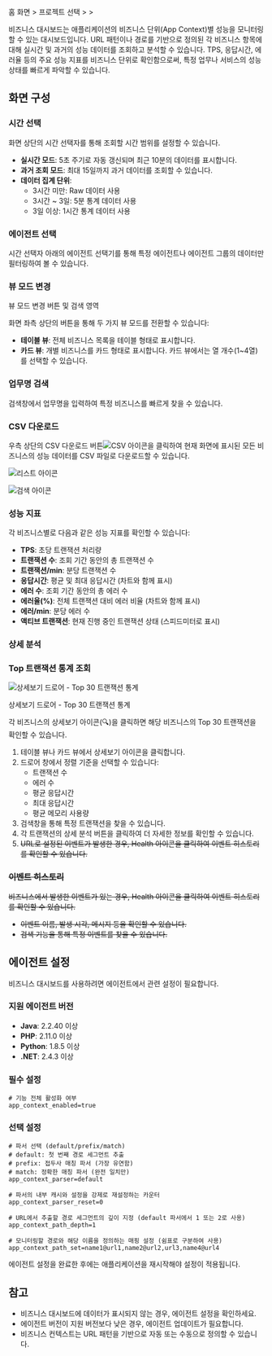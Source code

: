 
홈 화면 &gt; 프로젝트 선택 &gt; <Cmdname sid="dashboard" className="uitext" /> &gt; <Cmdname sid="AA002" className="uitext" />

비즈니스 대시보드는 애플리케이션의 비즈니스 단위(App Context)별 성능을 모니터링할 수 있는 대시보드입니다.
URL 패턴이나 경로를 기반으로 정의된 각 비즈니스 항목에 대해 실시간 및 과거의 성능 데이터를 조회하고 분석할 수 있습니다.
TPS, 응답시간, 에러율 등의 주요 성능 지표를 비즈니스 단위로 확인함으로써, 특정 업무나 서비스의 성능 상태를 빠르게 파악할 수 있습니다.

## 화면 구성

<ImgLang img='apm-dashboard-business.png' desc='비즈니스 대시보드' />

### 시간 선택

화면 상단의 시간 선택자를 통해 조회할 시간 범위를 설정할 수 있습니다.

- **실시간 모드**: 5초 주기로 자동 갱신되며 최근 10분의 데이터를 표시합니다.
- **과거 조회 모드**: 최대 15일까지 과거 데이터를 조회할 수 있습니다.
- **데이터 집계 단위**:
    - 3시간 미만: Raw 데이터 사용
    - 3시간 ~ 3일: 5분 통계 데이터 사용
    - 3일 이상: 1시간 통계 데이터 사용

### 에이전트 선택

시간 선택자 아래의 에이전트 선택기를 통해 특정 에이전트나 에이전트 그룹의 데이터만 필터링하여 볼 수 있습니다.

### 뷰 모드 변경

뷰 모드 변경 버튼 및 검색 영역

화면 좌측 상단의 버튼을 통해 두 가지 뷰 모드를 전환할 수 있습니다:

- **테이블 뷰**: 전체 비즈니스 목록을 테이블 형태로 표시합니다.
- **카드 뷰**: 개별 비즈니스를 카드 형태로 표시합니다. 카드 뷰에서는 열 개수(1~4열)를 선택할 수 있습니다.

### 업무명 검색

검색창에서 업무명을 입력하여 특정 비즈니스를 빠르게 찾을 수 있습니다.

### CSV 다운로드

우측 상단의 CSV 다운로드 버튼![CSV 아이콘](/img/ic-csv-download-ms.svg)을 클릭하여 현재 화면에 표시된 모든 비즈니스의 성능 데이터를 CSV 파일로 다운로드할 수 있습니다.

![리스트 아이콘](/img/ic-list.svg)

![검색 아이콘](/img/ico-search.svg)

### 성능 지표

각 비즈니스별로 다음과 같은 성능 지표를 확인할 수 있습니다:

- **TPS**: 초당 트랜잭션 처리량
- **트랜잭션 수**: 조회 기간 동안의 총 트랜잭션 수
- **트랜잭션/min**: 분당 트랜잭션 수
- **응답시간**: 평균 및 최대 응답시간 (차트와 함께 표시)
- **에러 수**: 조회 기간 동안의 총 에러 수
- **에러율(%)**: 전체 트랜잭션 대비 에러 비율 (차트와 함께 표시)
- **에러/min**: 분당 에러 수
- **액티브 트랜잭션**: 현재 진행 중인 트랜잭션 상태 (스피드미터로 표시)

### 상세 분석

### Top 트랜잭션 통계 조회

![상세보기 드로어 - Top 30 트랜잭션 통계](attachment:37d764d5-33d6-4104-864f-9c5e8b1cf489:image.png)

상세보기 드로어 - Top 30 트랜잭션 통계

각 비즈니스의 상세보기 아이콘(🔍)을 클릭하면 해당 비즈니스의 Top 30 트랜잭션을 확인할 수 있습니다.

1. 테이블 뷰나 카드 뷰에서 상세보기 아이콘을 클릭합니다.
2. 드로어 창에서 정렬 기준을 선택할 수 있습니다:
    - 트랜잭션 수
    - 에러 수
    - 평균 응답시간
    - 최대 응답시간
    - 평균 메모리 사용량
3. 검색창을 통해 특정 트랜잭션을 찾을 수 있습니다.
4. 각 트랜잭션의 상세 분석 버튼을 클릭하여 더 자세한 정보를 확인할 수 있습니다.
5. ~~URL로 설정된 이벤트가 발생한 경우, Health 아이콘을 클릭하여 이벤트 히스토리를 확인할 수 있습니다.~~

### ~~이벤트 히스토리~~

~~비즈니스에서 발생한 이벤트가 있는 경우, Health 아이콘을 클릭하여 이벤트 히스토리를 확인할 수 있습니다.~~

- ~~이벤트 이름, 발생 시각, 메시지 등을 확인할 수 있습니다.~~
- ~~검색 기능을 통해 특정 이벤트를 찾을 수 있습니다.~~

## 에이전트 설정

비즈니스 대시보드를 사용하려면 에이전트에서 관련 설정이 필요합니다.

### 지원 에이전트 버전

- **Java**: 2.2.40 이상
- **PHP**: 2.11.0 이상
- **Python**: 1.8.5 이상
- **.NET**: 2.4.3 이상

### 필수 설정

```
# 기능 전체 활성화 여부
app_context_enabled=true
```

### 선택 설정

```
# 파서 선택 (default/prefix/match)
# default: 첫 번째 경로 세그먼트 추출
# prefix: 접두사 매칭 파서 (가장 유연함)
# match: 정확한 매칭 파서 (완전 일치만)
app_context_parser=default

# 파서의 내부 캐시와 설정을 강제로 재설정하는 카운터
app_context_parser_reset=0

# URL에서 추출할 경로 세그먼트의 깊이 지정 (default 파서에서 1 또는 2로 사용)
app_context_path_depth=1

# 모니터링할 경로와 해당 이름을 정의하는 매핑 설정 (쉼표로 구분하여 사용)
app_context_path_set=name1@url1,name2@url2,url3,name4@url4
```

에이전트 설정을 완료한 후에는 애플리케이션을 재시작해야 설정이 적용됩니다.

## 참고

- 비즈니스 대시보드에 데이터가 표시되지 않는 경우, 에이전트 설정을 확인하세요.
- 에이전트 버전이 지원 버전보다 낮은 경우, 에이전트 업데이트가 필요합니다.
- 비즈니스 컨텍스트는 URL 패턴을 기반으로 자동 또는 수동으로 정의할 수 있습니다.